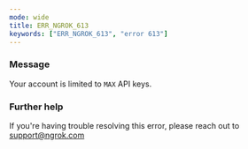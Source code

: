 ```yaml
---
mode: wide
title: ERR_NGROK_613
keywords: ["ERR_NGROK_613", "error 613"]
---
```


### Message

Your account is limited to `MAX` API keys.

### Further help

If you're having trouble resolving this error, please reach out to [support@ngrok.com](mailto:support@ngrok.com?subject=Help%20with%20ERR_NGROK_613)
